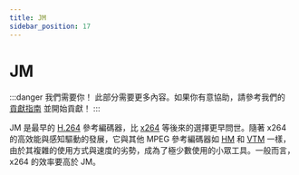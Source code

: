 ```yaml
---
title: JM
sidebar_position: 17
---
```


# JM

:::danger 我們需要你！
此部分需要更多內容。如果你有意協助，請參考我們的 [貢獻指南](../contribution-guide.mdx) 並開始貢獻！
:::

JM 是最早的 [H.264](../video/AVC.mdx) 參考編碼器，比 [x264](../encoders/x264.mdx) 等後來的選擇更早問世。隨著 x264 的高效能與感知驅動的發展，它與其他 MPEG 參考編碼器如 [HM](../encoders/HM.mdx) 和 [VTM](../encoders/VTM.mdx) 一樣，由於其複雜的使用方式與速度的劣勢，成為了極少數使用的小眾工具。一般而言，x264 的效率要高於 JM。